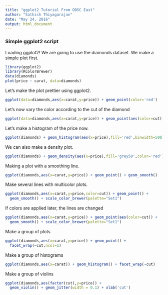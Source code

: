 ```yaml
---
title: "ggplot2 Tutorial From ODSC East"
author: "Sathish Thiyagarajan"
date: "May 24, 2016"
output: html_document
---
```


### Simple ggplot2 script


Loading ggplot2! We are going to use the diamonds dataset.
We make a simple plot first.

```r
library(ggplot2)
library(RColorBrewer)
data(diamonds)
plot(price ~ carat, data=diamonds)
```

Let's make the plot prettier using ggplot2.

```r
ggplot(data=diamonds,aes(x=carat,y=price)) + geom_point(color='red')
```

Let's now vary the color according to the cut of the diamond

```r
ggplot(data=diamonds,aes(x=carat,y=price)) + geom_point(aes(color=cut))
```

Let's make a histogram of the price now.

```r
ggplot(diamonds) + geom_histogram(aes(x=price),fill='red',binwidth=500)
```

We can also make a density plot.

```r
ggplot(diamonds) + geom_density(aes(x=price),fill='grey50',color='red')
```

Making a plot with a smoothing line.

```r
ggplot(diamonds,aes(x=carat,y=price)) + geom_point() + geom_smooth()
```

Make several lines with multicolor plots.

```r
ggplot(diamonds,aes(x=carat,y=price,color=cut)) + geom_point() + 
  geom_smooth() + scale_color_brewer(palette="Set1")
```

If colors are applied later, the lines are changed
```r
ggplot(diamonds,aes(x=carat,y=price)) + geom_point(aes(color=cut)) + 
  geom_smooth() + scale_color_brewer(palette="Set1")
```

Make a group of plots
```r
ggplot(diamonds,aes(x=carat,y=price)) + geom_point() + 
  facet_wrap(~cut,ncol=1)
```

Make a group of histograms
```r
ggplot(diamonds,aes(x=carat)) + geom_histogram() + facet_wrap(~cut)
```

Make a group of violins
```r
ggplot(diamonds,aes(factor(cut),y=price)) +
  geom_violin() + geom_jitter(width = 0.1) + xlab('cut')
```
